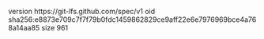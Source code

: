 version https://git-lfs.github.com/spec/v1
oid sha256:e8873e709c7f7f79b0fdc1459862829ce9aff22e6e7976969bce4a768a14aa85
size 961
